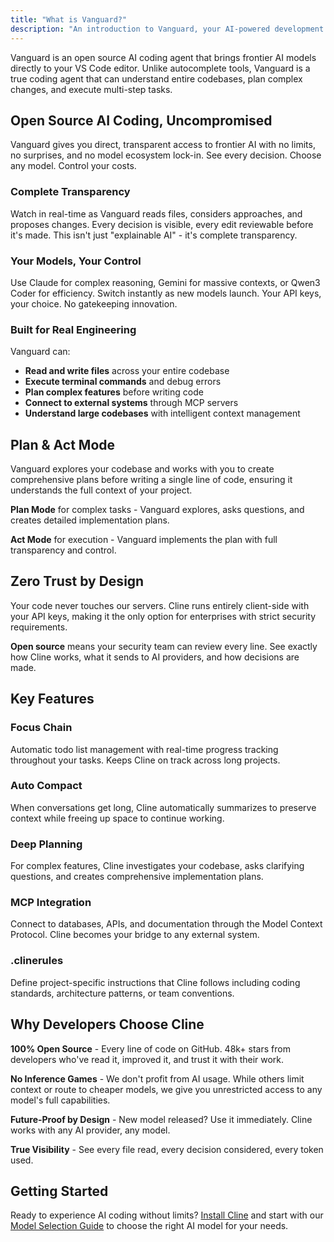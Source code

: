 ```yaml
---
title: "What is Vanguard?"
description: "An introduction to Vanguard, your AI-powered development assistant in VS Code."
---
```


Vanguard is an open source AI coding agent that brings frontier AI models directly to your VS Code editor. Unlike autocomplete tools, Vanguard is a true coding agent that can understand entire codebases, plan complex changes, and execute multi-step tasks.

## Open Source AI Coding, Uncompromised

Vanguard gives you direct, transparent access to frontier AI with no limits, no surprises, and no model ecosystem lock-in. See every decision. Choose any model. Control your costs.

### Complete Transparency

Watch in real-time as Vanguard reads files, considers approaches, and proposes changes. Every decision is visible, every edit reviewable before it's made. This isn't just "explainable AI" - it's complete transparency.

### Your Models, Your Control

Use Claude for complex reasoning, Gemini for massive contexts, or Qwen3 Coder for efficiency. Switch instantly as new models launch. Your API keys, your choice. No gatekeeping innovation.

### Built for Real Engineering

Vanguard can:
- **Read and write files** across your entire codebase
- **Execute terminal commands** and debug errors
- **Plan complex features** before writing code
- **Connect to external systems** through MCP servers
- **Understand large codebases** with intelligent context management

## Plan & Act Mode

Vanguard explores your codebase and works with you to create comprehensive plans before writing a single line of code, ensuring it understands the full context of your project.

**Plan Mode** for complex tasks - Vanguard explores, asks questions, and creates detailed implementation plans.

**Act Mode** for execution - Vanguard implements the plan with full transparency and control.

## Zero Trust by Design

Your code never touches our servers. Cline runs entirely client-side with your API keys, making it the only option for enterprises with strict security requirements.

**Open source** means your security team can review every line. See exactly how Cline works, what it sends to AI providers, and how decisions are made.

## Key Features

### Focus Chain
Automatic todo list management with real-time progress tracking throughout your tasks. Keeps Cline on track across long projects.

### Auto Compact
When conversations get long, Cline automatically summarizes to preserve context while freeing up space to continue working.

### Deep Planning
For complex features, Cline investigates your codebase, asks clarifying questions, and creates comprehensive implementation plans.

### MCP Integration
Connect to databases, APIs, and documentation through the Model Context Protocol. Cline becomes your bridge to any external system.

### .clinerules
Define project-specific instructions that Cline follows including coding standards, architecture patterns, or team conventions.

## Why Developers Choose Cline

**100% Open Source** - Every line of code on GitHub. 48k+ stars from developers who've read it, improved it, and trust it with their work.

**No Inference Games** - We don't profit from AI usage. While others limit context or route to cheaper models, we give you unrestricted access to any model's full capabilities.

**Future-Proof by Design** - New model released? Use it immediately. Cline works with any AI provider, any model.

**True Visibility** - See every file read, every decision considered, every token used.

## Getting Started

Ready to experience AI coding without limits? [Install Cline](/getting-started/installing-cline) and start with our [Model Selection Guide](/getting-started/model-selection-guide) to choose the right AI model for your needs.

